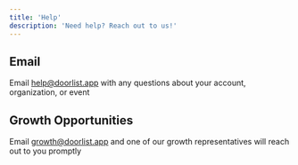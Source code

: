 ```yaml
---
title: 'Help'
description: 'Need help? Reach out to us!'
---
```

## Email
Email help@doorlist.app with any questions about your account, organization, or event

## Growth Opportunities
Email growth@doorlist.app and one of our growth representatives will reach out to you promptly
